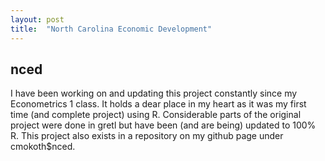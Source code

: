 ```yaml
---
layout: post
title:  "North Carolina Economic Development"
---
```

## nced

I have been working on and updating this project constantly since my Econometrics 1 class. It holds a dear place in my heart as it was my first time (and complete project) using R. Considerable parts of the original project were done in gretl but have been (and are being) updated to 100% R. This project also exists in a repository on my github page under cmokoth\$nced.

<!--- insert project --->